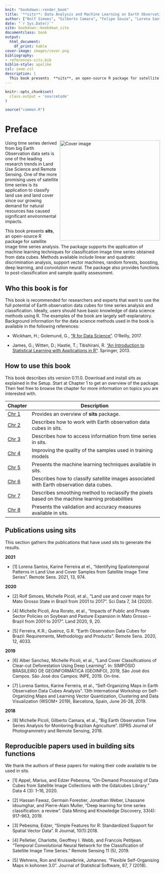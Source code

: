 ```yaml
--- 
knit: "bookdown::render_book"
title: '**sits**: Data Analysis and Machine Learning on Earth Observation Data Cubes with Satellite Image Time Series'
author: ["Rolf Simoes", "Gilberto Camara", "Felipe Souza", "Lorena Santos", "Pedro R. Andrade", "Alexandre Carvalho", "Karine Ferreira", "Gilberto Queiroz", "Victor Maus"]
date: "`r Sys.Date()`"
site: bookdown::bookdown_site
documentclass: book
output:
  html_document:
    df_print: kable
cover-image: images/cover.png
bibliography:
- references-sits.bib
biblio-style: apalike
csl: ieee.csl
description: | 
  This book presents  **sits**, an open-source R package for satellite image time series analysis. The package supports the application of machine learning techniques for classification image time series obtained from data cubes.
---
```

```r
knitr::opts_chunk$set(
  class.output = 'sourceCode'
)
```

```r
source("common.R")
```

# Preface {-}

<a href="https://github.com/e-sensing/sitsbook"><img class="cover" src="images/capa_sits_book.png" width="326" align="right" alt="Cover image" /></a>

Using time series derived from big Earth Observation data sets is one of the leading research trends in Land Use Science and Remote Sensing. One of the more promising uses of satellite time series is its application to classify land use and land cover since our growing demand for natural resources has caused significant environmental impacts. 

This book presents  **sits**, an open-source R package for satellite image time series analysis. The package supports the application of machine learning techniques for classification image time series obtained from data cubes. Methods available include linear and quadratic discrimination analysis, support vector machines, random forests, boosting, deep learning, and convolution neural. The package also provides functions to post-classification and sample quality assessment.

## Who this book is for {-}

This book is recommended for researchers and experts that want to use the full potential of Earth observation data cubes for time series analysis and classification. Ideally, users should have basic knowledge of data science methods using R. The examples of the book are largely self-explanatory. Background information for the data science methods used in the book is available in the following references:

- Wickham, H.; Golemund, G., ["R for Data Science"](https://r4ds.had.co.nz/). O'Reilly, 2017.

- James, G.; Witten, D.; Hastie, T.; Tibshirani, R. ["An Introduction to Statistical Learning with Applications in R"](https://www.statlearning.com/). Springer, 2013.


## How to use this book {-}

This book describes sits version 0.11.0. Download and install sits as explained in the Setup. Start at Chapter 1 to get an overview of the package. Then feel free to browse the chapter for more information on topics you are interested with. 


| **Chapter**   | **Description**                                                                                            |
|---------------|------------------------------------------------------------------------------------------------------------|
| [Chr 1](https://e-sensing.github.io/sitsbook/introduction.html) | Provides an overview of  **sits** package.                                                   |
| [Chr 2](https://e-sensing.github.io/sitsbook/earth-observation-data-cubes.html) | Describes how to work with Earth observation data cubes  in sits.                                          |
| [Chr 3](https://e-sensing.github.io/sitsbook/acessing-time-series-information-in-sits.html) | Describes how to access information from time series in sits.                          |
| [Chr 4](https://e-sensing.github.io/sitsbook/time-series-clustering-to-improve-the-quality-of-training-samples.html) | Improving the quality of the samples used in training models |
| [Chr 5](https://e-sensing.github.io/sitsbook/machine-learning-for-data-cubes-using-the-sits-package.html) | Presents the machine learning techniques available in sits.                   |
| [Chr 6](https://e-sensing.github.io/sitsbook/classification-of-images-in-data-cubes-using-satellite-image-time-series.html) | Describes how to classify satellite images associated with Earth observation data cubes.   |
| [Chr 7](https://e-sensing.github.io/sitsbook/post-classification-smoothing-using-bayesian-techniques-in-sits.html) | Describes smoothing method to reclassify the pixels based on the machine learning probabilities |
| [Chr 8](https://e-sensing.github.io/sitsbook/validation-and-accuracy-measurements-in-sits.html) | Presents the validation and accuracy measures available in sits.    |


## Publications using sits {-}

This section gathers the publications that have used sits to generate the results.


**2021**

- [1] Lorena Santos, Karine Ferreira at el., "Identifying Spatiotemporal Patterns in Land Use and Cover Samples from Satellite Image Time Series". Remote Sens. 2021, 13, 974. 


**2020**

- [2] Rolf Simoes, Michelle Picoli, et al.,  "Land use and cover maps for Mato Grosso State in Brazil from 2001 to 2017".  Sci Data 7, 34 (2020).

- [4] Michelle Picoli, Ana Rorato, et al., "Impacts of Public and Private Sector Policies on Soybean and Pasture Expansion in Mato Grosso – Brazil from 2001 to 2017". Land 2020, 9, 20.

- [5] Ferreira, K.R.; Queiroz, G.R. "Earth Observation Data Cubes for Brazil: Requirements, Methodology and Products". Remote Sens. 2020, 12, 4033.

**2019**

- [6] Alber Sanchez, Michelle Picoli, et al., "Land Cover Classifications of Clear-cut Deforestation Using Deep Learning". In: SIMPÓSIO BRASILEIRO DE GEOINFORMÁTICA (GEOINFO), 2019, São José dos Campos. São José dos Campos: INPE, 2019. On-line.

- [7] Lorena Santos, Karine Ferreira, et al., "Self-Organizing Maps in Earth Observation Data Cubes Analysis". 13th International Workshop on Self-Organizing Maps and Learning Vector Quantization, Clustering and Data Visualization (WSOM+ 2019), Barcelona, Spain, June 26-28, 2019.

**2018**

- [8] Michelle Picoli, Gilberto Camara, et al.,  “Big Earth Observation Time Series Analysis for Monitoring Brazilian Agriculture”. ISPRS Journal of Photogrammetry and Remote Sensing, 2018.

## Reproducible papers used in building sits functions {-}

We thank the authors of these papers for making their code available to be used in sits.

- [1] Appel, Marius, and Edzer Pebesma, “On-Demand Processing of Data Cubes from Satellite Image Collections with the Gdalcubes Library.” Data 4 (3): 1–16, 2020.

- [2] Hassan Fawaz, Germain Forestier, Jonathan Weber, Lhassane Idoumghar,  and Pierre-Alain Muller, "Deep learning for time series classification: a review". Data Mining and Knowledge Discovery, 33(4): 917--963, 2019.

- [3] Pebesma, Edzer, "Simple Features for R: Standardized Support for Spatial Vector Data". R Journal, 10(1):2018.

- [4] Pelletier, Charlotte, Geoffrey I. Webb, and Francois Petitjean. “Temporal Convolutional Neural Network for the Classification of Satellite Image Time Series.” Remote Sensing 11 (5), 2019. 

- [5] Wehrens, Ron and Kruisselbrink, Johannes. "Flexible Self-Organising Maps in kohonen 3.0". Journal of Statistical Software, 87, 7 (2018).
